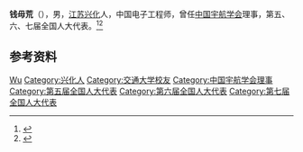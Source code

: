 '''钱毋荒'''（{{bd|1929年|}}），男，[[江苏|江苏]][[兴化县_(江苏)|兴化]]人，中国电子工程师，曾任[[中国宇航学会|中国宇航学会]]理事，第五、六、七届全国人大代表。<ref>{{Cite book|title=20世纪中华人物名字号辞典|author=周家珍编著|publisher=法律出版社|year=2000|isbn=9787503628320|location=北京|pages=}}</ref><ref>{{Cite book|title=中华人民共和国职官志|author=何虎生, 李耀东, 向常福主编|publisher=中国社会出版社|year=2003|isbn=9787800883934|location=北京|pages=}}</ref>

== 参考资料 ==
{{reflist}}

{{中国人物小作品}}

{{Authority control}}
{{DEFAULTSORT:Qian钱}}
[[Category:钱姓|Wu]]
[[Category:兴化人|Category:兴化人]]
[[Category:交通大学校友|Category:交通大学校友]]
[[Category:中国宇航学会理事|Category:中国宇航学会理事]]
[[Category:第五届全国人大代表|Category:第五届全国人大代表]]
[[Category:第六届全国人大代表|Category:第六届全国人大代表]]
[[Category:第七届全国人大代表|Category:第七届全国人大代表]]